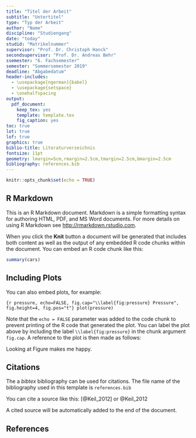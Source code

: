 ```yaml
---
title: "Titel der Arbeit"
subtitle: "Untertitel"
type: "Typ der Arbeit"
author: "Name"
discipline: "Studiengang"
date: "today"
studid: "Matrikelnummer"
supervisor: "Prof. Dr. Christoph Hanck"
secondsupervisor: "Prof. Dr. Andreas Behr"
ssemester: "6. Fachsemester"
semester: "Sommersemester 2019"
deadline: "Abgabedatum"
header-includes:
  - \usepackage[ngerman]{babel}
  - \usepackage{setspace}
  - \onehalfspacing
output:
  pdf_document:
    keep_tex: yes
    template: template.tex
    fig_caption: yes
toc: true
lot: true
lof: true
graphics: true
biblio-title: Literaturverzeichnis
fontsize: 11pt
geometry: lmargin=5cm,rmargin=2.5cm,tmargin=2.5cm,bmargin=2.5cm
bibliography: references.bib
---
```



```r
knitr::opts_chunk$set(echo = TRUE)
```

## R Markdown

This is an R Markdown document. Markdown is a simple formatting syntax for authoring HTML, PDF, and MS Word documents. For more details on using R Markdown see <http://rmarkdown.rstudio.com>.

When you click the **Knit** button a document will be generated that includes both content as well as the output of any embedded R code chunks within the document. You can embed an R code chunk like this:

```r
summary(cars)
```

## Including Plots

You can also embed plots, for example:

```{r pressure, echo=FALSE, fig.cap="\\label{fig:pressure} Pressure", fig.height=4, fig.pos="t"}
plot(pressure)
```

Note that the `echo = FALSE` parameter was added to the code chunk to prevent printing of the R code that generated the plot. You can label the plot above by including the label `\\label{fig:pressure}` in the chunk argument `fig.cap`. A reference to the plot is then made as follows: 

Looking at Figure \ref{fig:pressure} makes me happy.

## Citations

The a *bibtex* bibliography can be used for citations. The file name of the bibliography used in this template is `references.bib`

You can cite a source like this: [@Keil_2012] or @Keil_2012

A cited source will be automatically added to the end of the document.

\pagebreak

## References








